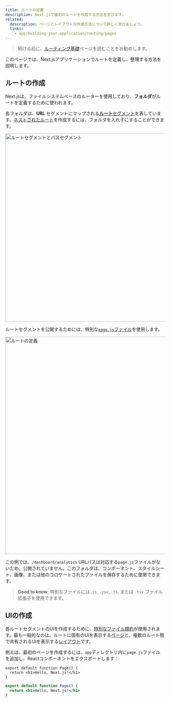 ```yaml
---
title: ルートの定義
description: Next.jsで最初のルートを作成する方法を学びます。
related:
  description: ページとレイアウトの作成方法について詳しく学びましょう。
  links:
    - app/building-your-application/routing/pages
---
```


> 続ける前に、[ルーティング基礎](/docs/app/building-your-application/routing)ページを読むことをお勧めします。

このページでは、Next.jsアプリケーションでルートを定義し、整理する方法を説明します。

## ルートの作成

Next.jsは、ファイルシステムベースのルーターを使用しており、**フォルダ**がルートを定義するために使われます。

各フォルダは、**URL** セグメントにマップされる[**ルート**セグメント](/docs/app/building-your-application/routing#route-segments)を表しています。[ネストされたルート](/docs/app/building-your-application/routing#nested-routes)を作成するには、フォルダを入れ子にすることができます。

<Image
  alt="ルートセグメントとパスセグメント"
  srcLight="/docs/light/route-segments-to-path-segments.png"
  srcDark="/docs/dark/route-segments-to-path-segments.png"
  width="1600"
  height="594"
/>

ルートセグメントを公開するためには、特別な[`page.js`ファイル](/docs/app/building-your-application/routing/pages)を使用します。

<Image
  alt="ルートの定義"
  srcLight="/docs/light/defining-routes.png"
  srcDark="/docs/dark/defining-routes.png"
  width="1600"
  height="687"
/>

この例では、`/dashboard/analytics` URLパスは対応する`page.js`ファイルがないため、公開されていません。このフォルダは、コンポーネント、スタイルシート、画像、または他のコロケートされたファイルを保存するために使用できます。

> **Good to know**: 特別なファイルには`.js`, `.jsx`, `.ts`, または `.tsx` ファイル拡張子を使用できます。

## UIの作成

各ルートセグメントのUIを作成するために、[特別なファイル規約](/docs/app/building-your-application/routing#file-conventions)が使用されます。最も一般的なのは、ルートに固有のUIを表示する[ページ](/docs/app/building-your-application/routing/pages)と、複数のルート間で共有されるUIを表示する[レイアウト](/docs/app/building-your-application/routing/layouts-and-templates#layouts)です。

例えば、最初のページを作成するには、`app`ディレクトリ内に`page.js`ファイルを追加し、Reactコンポーネントをエクスポートします：

<Tabs>
<TabItem value="tsx" label="TypeScript">

```tsx title="app/page.tsx" switcher
export default function Page() {
  return <h1>Hello, Next.js!</h1>
}
```
</TabItem>
<TabItem value="jsx" label="JavaScript">

```jsx title="app/page.js" switcher
export default function Page() {
  return <h1>Hello, Next.js!</h1>
}
```
</TabItem>
</Tabs>
